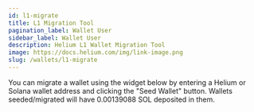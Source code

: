 ```yaml
---
id: l1-migrate
title: L1 Migration Tool
pagination_label: Wallet User
sidebar_label: Wallet User
description: Helium L1 Wallet Migration Tool
image: https://docs.helium.com/img/link-image.png
slug: /wallets/l1-migrate
---
```



You can migrate a wallet using the widget below by entering a Helium or Solana wallet address and
clicking the "Seed Wallet" button. Wallets seeded/migrated will have 0.00139088 SOL deposited in
them.

<MigrateWallet />
